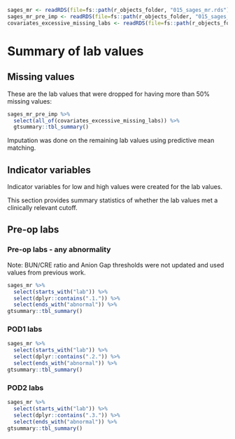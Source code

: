 
```r
sages_mr <- readRDS(file=fs::path(r_objects_folder, "015_sages_mr.rds"))
sages_mr_pre_imp <- readRDS(file=fs::path(r_objects_folder, "015_sages_mr_pre_imp.rds"))
covariates_excessive_missing_labs <- readRDS(file=fs::path(r_objects_folder, "015_covariates_excessive_missing_labs.rds"))

```

# Summary of lab values

## Missing values

These are the lab values that were dropped for having more than 50% missing values:

```r

sages_mr_pre_imp %>%
  select(all_of(covariates_excessive_missing_labs)) %>%
  gtsummary::tbl_summary()

```

Imputation was done on the remaining lab values using predictive mean matching.

## Indicator variables

Indicator variables for low and high values were created for the lab values. 

This section provides summary statistics of whether the lab values met a clinically relevant cutoff.

## Pre-op labs

### Pre-op labs - any abnormality

Note: BUN/CRE ratio and Anion Gap thresholds were not updated and used values from previous work.

```r
sages_mr %>%
  select(starts_with("lab")) %>%
  select(dplyr::contains(".1.")) %>%
  select(ends_with("abnormal")) %>%
gtsummary::tbl_summary()

```


### POD1 labs

```r
sages_mr %>%
  select(starts_with("lab")) %>%
  select(dplyr::contains(".2.")) %>%
  select(ends_with("abnormal")) %>%
gtsummary::tbl_summary()

```

### POD2 labs

```r
sages_mr %>%
  select(starts_with("lab")) %>%
  select(dplyr::contains(".3.")) %>%
  select(ends_with("abnormal")) %>%
gtsummary::tbl_summary()

```


